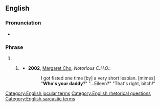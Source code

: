 ==English==

===Pronunciation===
* {{audio|en|En-au-who's your daddy.ogg|Audio (AU)}}

===Phrase===
{{head|en|phrase|head=[[who]]'s [[your]] [[daddy]]?}}

# {{non-gloss definition|A humorous and/or sarcastic statement of (often sexual) [[superiority]] over someone else.}}
## {{lb|en|BDSM}} {{non-gloss definition|An assertion that one is the [[dominant]] in a relationship or situation.}}
##* '''2002''', [[W:Margaret Cho|Margaret Cho]], ''Notorious C.H.O.'':
##*: I got fisted one time [by] a very short lesbian. [mimes] "'''Who's your daddy'''?" "...Eileen?" "That's right, bitch!"

[[Category:English jocular terms]]
[[Category:English rhetorical questions]]
[[Category:English sarcastic terms]]